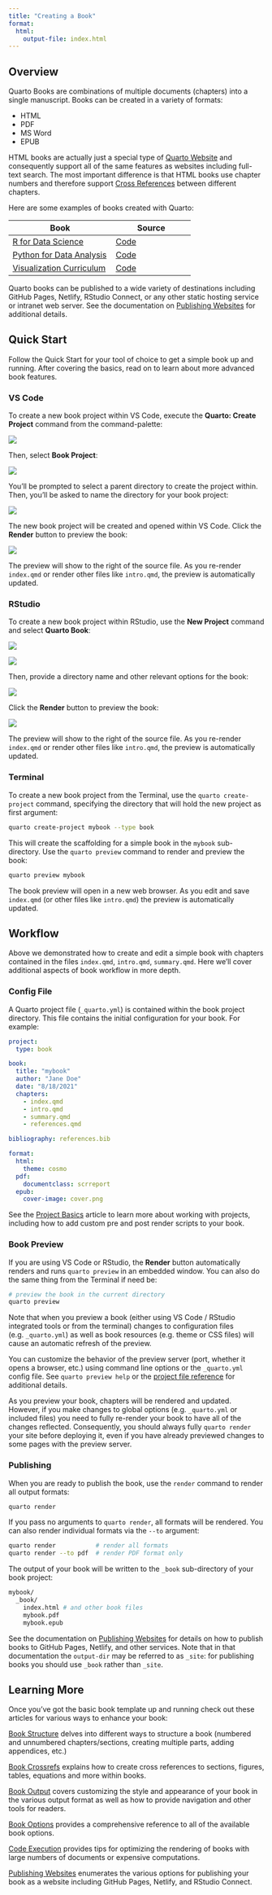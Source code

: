 ```yaml
---
title: "Creating a Book"
format:
  html:
    output-file: index.html
---
```


## Overview

Quarto Books are combinations of multiple documents (chapters) into a single manuscript. Books can be created in a variety of formats:

-   HTML
-   PDF
-   MS Word
-   EPUB

HTML books are actually just a special type of [Quarto Website](../websites/website-basics.qmd) and consequently support all of the same features as websites including full-text search. The most important difference is that HTML books use chapter numbers and therefore support [Cross References](../authoring/cross-references.qmd) between different chapters.

Here are some examples of books created with Quarto:

| Book                                                                             | Source                                                        |
|----------------------------------------|-------------------------------|
| [R for Data Science](https://r4ds.hadley.nz)                                     | [Code](https://github.com/hadley/r4ds/)                       |
| [Python for Data Analysis](https://wesmckinney.com/book/)                        | [Code](https://github.com/wesm/pydata-book/tree/3rd-edition)  |
| [Visualization Curriculum](https://jjallaire.github.io/visualization-curriculum) | [Code](https://github.com/jjallaire/visualization-curriculum) |

Quarto books can be published to a wide variety of destinations including GitHub Pages, Netlify, RStudio Connect, or any other static hosting service or intranet web server. See the documentation on [Publishing Websites](../publishing/index.qmd) for additional details.


## Quick Start

Follow the Quick Start for your tool of choice to get a simple book up and running. After covering the basics, read on to learn about more advanced book features.

::: {.panel-tabset group="tools-tabset"}

### VS Code

To create a new book project within VS Code, execute the **Quarto: Create Project** command from the command-palette:

![](../websites/images/vscode-create-project-command.png)

Then, select **Book Project**:

![](../websites/images/vscode-create-project-book.png){.border}

You'll be prompted to select a parent directory to create the project within. Then, you'll be asked to name the directory for your book project:

![](../websites/images/vscode-create-project-directory.png){.border}

The new book project will be created and opened within VS Code. Click the **Render** button to preview the book:

![](../websites/images/vscode-create-project-render-book.png)

The preview will show to the right of the source file. As you re-render `index.qmd` or render other files like `intro.qmd`, the preview is automatically updated.


### RStudio

To create a new book project within RStudio, use the **New Project** command and select **Quarto Book**:

:::{layout-ncol="2"}

![](../websites/images/rstudio-project-new-directory.png){.border}

![](../websites/images/rstudio-project-book.png){.border}
:::

Then, provide a directory name and other relevant options for the book:

![](../websites/images/rstudio-project-book-options.png){.border}

Click the **Render** button to preview the book:

![](../websites/images/rstudio-project-book-preview.png)

The preview will show to the right of the source file. As you re-render `index.qmd` or render other files like `intro.qmd`, the preview is automatically updated.


### Terminal

To create a new book project from the Terminal, use the `quarto create-project` command, specifying the directory that will hold the new project as first argument:

```.bash
quarto create-project mybook --type book
```

This will create the scaffolding for a simple book in the `mybook` sub-directory. Use the `quarto preview` command to render and preview the book:

```.bash
quarto preview mybook
```

The book preview will open in a new web browser. As you edit and save `index.qmd` (or other files like `intro.qmd`) the preview is automatically updated.

:::


## Workflow

Above we demonstrated how to create and edit a simple book with chapters contained in the files `index.qmd`, `intro.qmd`, `summary.qmd`. Here we'll cover additional aspects of book workflow in more depth.

### Config File

A Quarto project file (`_quarto.yml`) is contained within the book project directory. This file contains the initial configuration for your book. For example:

``` yaml
project:
  type: book

book:
  title: "mybook"
  author: "Jane Doe"
  date: "8/18/2021"
  chapters:
    - index.qmd
    - intro.qmd
    - summary.qmd
    - references.qmd

bibliography: references.bib

format:
  html:
    theme: cosmo
  pdf:
    documentclass: scrreport
  epub:
    cover-image: cover.png
```



See the [Project Basics](../projects/quarto-projects.qmd) article to learn more about working with projects, including how to add custom pre and post render scripts to your book.

### Book Preview

If you are using VS Code or RStudio, the **Render** button automatically renders and runs `quarto preview` in an embedded window. You can also do the same thing from the Terminal if need be:

``` .bash
# preview the book in the current directory
quarto preview
```

Note that when you preview a book (either using VS Code / RStudio integrated tools or from the terminal)  changes to configuration files (e.g. `_quarto.yml`) as well as book resources (e.g. theme or CSS files) will cause an automatic refresh of the preview.

You can customize the behavior of the preview server (port, whether it opens a browser, etc.) using command line options or the `_quarto.yml` config file. See `quarto preview help` or the [project file reference](/docs/reference/projects/options.qmd#preview) for additional details.


::: callout-important
As you preview your book, chapters will be rendered and updated. However, if you make changes to global options (e.g. `_quarto.yml` or included files) you need to fully re-render your book to have all of the changes reflected. Consequently, you should always fully `quarto render` your site before deploying it, even if you have already previewed changes to some pages with the preview server.
:::


### Publishing

When you are ready to publish the book, use the `render` command to render all output formats:

``` .bash
quarto render
```

If you pass no arguments to `quarto render`, all formats will be rendered. You can also render individual formats via the `--to` argument:

``` .bash
quarto render           # render all formats
quarto render --to pdf  # render PDF format only
```

The output of your book will be written to the `_book` sub-directory of your book project:

``` .bash
mybook/
  _book/
    index.html # and other book files
    mybook.pdf
    mybook.epub
```

See the documentation on [Publishing Websites](../publishing/index.qmd) for details on how to publish books to GitHub Pages, Netlify, and other services. Note that in that documentation the `output-dir` may be referred to as `_site`: for publishing books you should use `_book` rather than `_site`.

## Learning More

Once you've got the basic book template up and running check out these articles for various ways to enhance your book:

[Book Structure](book-structure.qmd) delves into different ways to structure a book (numbered and unnumbered chapters/sections, creating multiple parts, adding appendices, etc.)

[Book Crossrefs](book-crossrefs.qmd) explains how to create cross references to sections, figures, tables, equations and more within books.

[Book Output](book-output.qmd) covers customizing the style and appearance of your book in the various output format as well as how to provide navigation and other tools for readers.

[Book Options](../reference/projects/books.qmd) provides a comprehensive reference to all of the available book options.

[Code Execution](../projects/code-execution.qmd) provides tips for optimizing the rendering of books with large numbers of documents or expensive computations.

[Publishing Websites](../publishing/index.qmd) enumerates the various options for publishing your book as a website including GitHub Pages, Netlify, and RStudio Connect.
